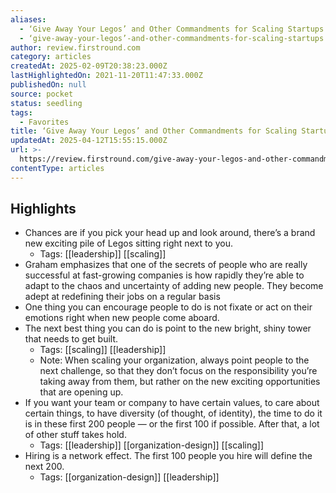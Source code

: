 ```yaml
---
aliases:
  - ‘Give Away Your Legos’ and Other Commandments for Scaling Startups
  - ‘give-away-your-legos’-and-other-commandments-for-scaling-startups
author: review.firstround.com
category: articles
createdAt: 2025-02-09T20:38:23.000Z
lastHighlightedOn: 2021-11-20T11:47:33.000Z
publishedOn: null
source: pocket
status: seedling
tags:
  - Favorites
title: ‘Give Away Your Legos’ and Other Commandments for Scaling Startups
updatedAt: 2025-04-12T15:55:15.000Z
url: >-
  https://review.firstround.com/give-away-your-legos-and-other-commandments-for-scaling-startups
contentType: articles
---
```

## Highlights

- Chances are if you pick your head up and look around, there’s a brand new exciting pile of Legos sitting right next to you.
    - Tags: [[leadership]] [[scaling]]
- Graham emphasizes that one of the secrets of people who are really successful at fast-growing companies is how rapidly they’re able to adapt to the chaos and uncertainty of adding new people. They become adept at redefining their jobs on a regular basis
- One thing you can encourage people to do is not fixate or act on their emotions right when new people come aboard.
- The next best thing you can do is point to the new bright, shiny tower that needs to get built.
    - Tags: [[scaling]] [[leadership]]
    - Note: When scaling your organization, always point people to the next challenge, so that they don’t focus on the responsibility you’re taking away from them, but rather on the new exciting opportunities that are opening up.
- If you want your team or company to have certain values, to care about certain things, to have diversity (of thought, of identity), the time to do it is in these first 200 people — or the first 100 if possible. After that, a lot of other stuff takes hold.
    - Tags: [[leadership]] [[organization-design]] [[scaling]]
- Hiring is a network effect. The first 100 people you hire will define the next 200.
    - Tags: [[organization-design]] [[leadership]]
